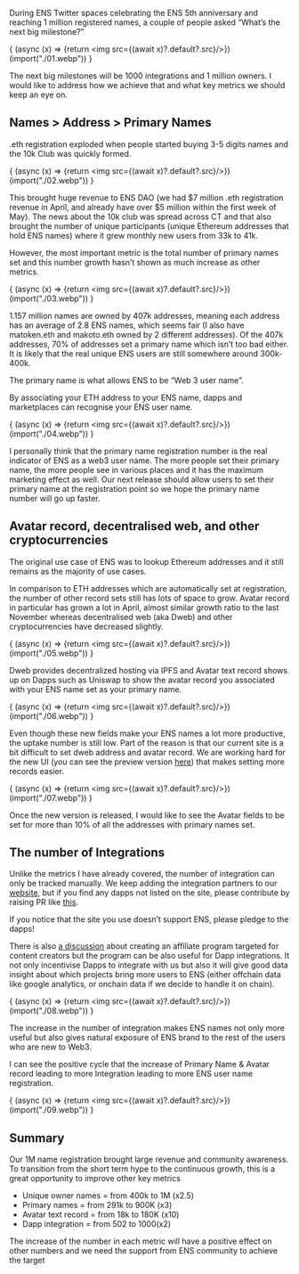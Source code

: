 During ENS Twitter spaces celebrating the ENS 5th anniversary and reaching 1 million registered names, a couple of people asked “What’s the next big milestone?”

{ (async (x) => {return <img src={(await x)?.default?.src}/>})(import("./01.webp")) }

The next big milestones will be 1000 integrations and 1 million owners. I would like to address how we achieve that and what key metrics we should keep an eye on.

## Names > Address > Primary Names

.eth registration exploded when people started buying 3-5 digits names and the 10k Club was quickly formed.

{ (async (x) => {return <img src={(await x)?.default?.src}/>})(import("./02.webp")) }

This brought huge revenue to ENS DAO (we had $7 million .eth registration revenue in April, and already have over $5 million within the first week of May). The news about the 10k club was spread across CT and that also brought the number of unique participants (unique Ethereum addresses that hold ENS names) where it grew monthly new users from 33k to 41k.

However, the most important metric is the total number of primary names set and this number growth hasn’t shown as much increase as other metrics.

{ (async (x) => {return <img src={(await x)?.default?.src}/>})(import("./03.webp")) }

1.157 million names are owned by 407k addresses, meaning each address has an average of 2.8 ENS names, which seems fair (I also have matoken.eth and makoto.eth owned by 2 different addresses). Of the 407k addresses, 70% of addresses set a primary name which isn’t too bad either. It is likely that the real unique ENS users are still somewhere around 300k-400k.

The primary name is what allows ENS to be “Web 3 user name”.

By associating your ETH address to your ENS name, dapps and marketplaces can recognise your ENS user name.

{ (async (x) => {return <img src={(await x)?.default?.src}/>})(import("./04.webp")) }

I personally think that the primary name registration number is the real indicator of ENS as a web3 user name. The more people set their primary name, the more people see in various places and it has the maximum marketing effect as well. Our next release should allow users to set their primary name at the registration point so we hope the primary name number will go up faster.

## Avatar record, decentralised web, and other cryptocurrencies

The original use case of ENS was to lookup Ethereum addresses and it still remains as the majority of use cases.

In comparison to ETH addresses which are automatically set at registration, the number of other record sets still has lots of space to grow. Avatar record in particular has grown a lot in April, almost similar growth ratio to the last November whereas decentralised web (aka Dweb) and other cryptocurrencies have decreased slightly.

{ (async (x) => {return <img src={(await x)?.default?.src}/>})(import("./05.webp")) }

Dweb provides decentralized hosting via IPFS and Avatar text record shows up on Dapps such as Uniswap to show the avatar record you associated with your ENS name set as your primary name.

{ (async (x) => {return <img src={(await x)?.default?.src}/>})(import("./06.webp")) }

Even though these new fields make your ENS names a lot more productive, the uptake number is still low. Part of the reason is that our current site is a bit difficult to set dweb address and avatar record. We are working hard for the new UI (you can see the preview version [here](https://preview.ens.domains/)) that makes setting more records easier.

{ (async (x) => {return <img src={(await x)?.default?.src}/>})(import("./07.webp")) }

Once the new version is released, I would like to see the Avatar fields to be set for more than 10% of all the addresses with primary names set.

## The number of Integrations

Unlike the metrics I have already covered, the number of integration can only be tracked manually. We keep adding the integration partners to our [website](https://ens.domains/), but if you find any dapps not listed on the site, please contribute by raising PR like [this](https://github.com/ensdomains/ensdomains-v2/pull/450/files).

If you notice that the site you use doesn’t support ENS, please pledge to the dapps!

There is also [a discussion](https://discuss.ens.domains/t/ens-affiliate-marketing-affiliate-program/11819) about creating an affiliate program targeted for content creators but the program can be also useful for Dapp integrations. It not only incentivise Dapps to integrate with us but also it will give good data insight about which projects bring more users to ENS (either offchain data like google analytics, or onchain data if we decide to handle it on chain).

{ (async (x) => {return <img src={(await x)?.default?.src}/>})(import("./08.webp")) }

The increase in the number of integration makes ENS names not only more useful but also gives natural exposure of ENS brand to the rest of the users who are new to Web3.

I can see the positive cycle that the increase of Primary Name & Avatar record leading to more Integration leading to more ENS user name registration.

{ (async (x) => {return <img src={(await x)?.default?.src}/>})(import("./09.webp")) }

## Summary

Our 1M name registration brought large revenue and community awareness. To transition from the short term hype to the continuous growth, this is a great opportunity to improve other key metrics

- Unique owner names = from 400k to 1M (x2.5)
- Primary names = from 291k to 900K (x3)
- Avatar text record = from 18k to 180K (x10)
- Dapp integration = from 502 to 1000(x2)

The increase of the number in each metric will have a positive effect on other numbers and we need the support from ENS community to achieve the target

